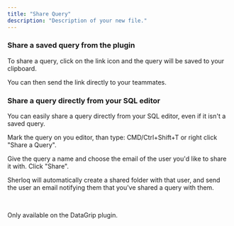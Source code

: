 ```yaml
---
title: "Share Query"
description: "Description of your new file."
---
```


### **Share a saved query from the plugin**

To share a query, click on the link icon and the query will be saved to your clipboard.

You can then send the link directly to your teammates.

<Note />

### **Share a query directly from your SQL editor**

You can easily share a query directly from your SQL editor, even if it isn't a saved query.

Mark the query on you editor, than type: CMD/Ctrl+Shift+T or right click "Share a Query".

Give the query a name and choose the email of the user you'd like to share it with. Click "Share".

Sherloq will automatically create a shared folder with that user, and send the user an email notifying them that you've shared a query with them.

<br />

<Note>Only available on the DataGrip plugin.</Note>